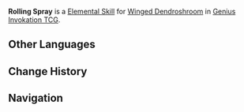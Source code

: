 {{Genius Invokation TCG Skill Infobox
|title      = Rolling Spray
|image      = Rolling Spray Character Card Skill.png
|type       = Elemental Skill
|character  = Winged Dendroshroom
|element    = Dendro
|matching   = 3
|effect     = Deals 3 {{Color|Dendro DMG}}.
|order      = 2
}}
'''Rolling Spray''' is a [[Character Card Elemental Skill|Elemental Skill]] for [[Winged Dendroshroom (Character Card)|Winged Dendroshroom]] in [[Genius Invokation TCG]].

==Other Languages==
{{Other Languages
|en      = Rolling Spray
|zhs     = 翻滚喷射
|zhs_rm  = Fāngǔn Pēnshè
|zht     = 翻滾噴射
|zht_rm  = Fāngǔn Pēnshè
|zh_tl   = 
|ja      = ローリングショット
|ja_rm   = Rooringu Shotto
|ja_tl   = Rolling Shot
|ko      = 회전 분사
|ko_rm   = Hoejeon Bunsa
|ko_tl   = Rotating Spray
|es      = Chorro rodante
|es_tl   = Rolling Spray
|fr      = Pulvérisation roulante
|fr_tl   = Rolling Spray
|ru      = Выстрел-переворот
|ru_tl   = Shot-Somersault
|th      = Rolling Spray
|vi      = Phun Trào
|vi_tl   = 
|de      = Wirbelschuss
|de_tl   = Whirl Shot
|id      = Rolling Spray
|pt      = Disparo Habilidoso
|pt_tl   = 
|tr      = Döner Sprey
|tr_tl   = 
|it      = Turbine fungino
|it_tl   = Fungal Swirl
}}

==Change History==
{{Change History|3.3}}

==Navigation==
{{Genius Invokation TCG Skill Navbox|Winged Dendroshroom}}